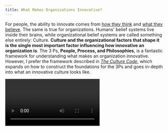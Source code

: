 ```yaml
---
title: What Makes Organizations Innovative?
---
```



For people, the ability to innovate comes from [how they think](#posts/3-how-do-innovators-think)
and [what they believe](#posts/2-what-does-it-take-to-innovate).
The same is true for organizations. Humans' belief systems live inside their brains,
while organizational belief systems are called something else entirely: Culture.
**Culture and the organizational factors that shape it is the single most 
important factor influencing how innovative an organization is**.
The 3 Ps, **People, Process, and Philosophies**, is a fantastic framework
for understanding what makes an organization innovative. However, I prefer the
framework described in [*The Culture Code*](), which expands on how to construct
the foundations for the 3Ps and goes in-depth into what an innovative culture looks like.

<Video url="https://www.youtube.com/watch?v=JVUbxhZkJaE" />

## The Foundation: Safety and Trust

Innovation requires risk taking and resilience in order to be accomplished.
If an organization does not support risk taking, or even *punishes* those who
try, each person will enter a "self preservation" mode and strictly stick to
what they know to be safe. This all starts with management. If managers punish
employees who try something new and fail, employees will stop trying. **Trying
and failing is the lifeblood of innovation**. This kind of discouragement is
effectively equivalent to punishing innovation itself.

Employees must also be able to share ideas and collaborate with colleagues -
the Association and Networking part of the 
[Innovator's DNA](https://hbr.org/2009/12/the-innovators-dna) framework.
If employees are pitted against each other, ideas will not spread and people
will not work together. Microsoft learned this the hard way. Before Steve Ballmer
was replaced by Satya Narayana Nadella as CEO for Microsoft, employees were
put into 1 of 5 categories depending on performance. Which category they were 
in affected their pay and employment. Because employees were rated against each
other, it was in each persons best interest to keep their best ideas to themselves
and to backstab others. Innovation is impossible with a culture like that.

<Video url="https://www.youtube.com/watch?v=6tyCydR30pg" />

## Organizational Structure

How an organization is structured deeply affects its ability to innovate. Innovation
must be baked into the bones of a company, not delegated off to a single department.
Companies with leaders who take responsibility for innovation rather than 
delegate it to others tend to be more innovative.

## People

Human beings are the fundamental building blocks of organizations. The more
talented, creative, and innovative the people who make up organization are, the 
more talented, creative, and innovative the organization is. Therefore, 
organizations who find and keep the best talent while keeping out mediocre
people find much more success. As they get bigger, organizations tend to hire
unimaginative and mediocre executives - A process Steve Jobs coined as the "[Bozo Explosion](https://simplicable.com/new/bozo-explosion)".
Steve Jobs successfully prevented a Bozo Explosion at Apple by holding
dizzyingly high expectations and by being extremely hard on his employees. While
rather controversial, his strategy was effective, and past employees fondly
remember the greatness Jobs was able to pull out of them.

### Takeaways

Capitalistic ideas that are applied on a societal level do not work within
an organization. This has a few key implications. First, and most importantly,
**Organizations are built on trust and safety, not competition**. Secondly,
**Throwing money at research and development does not make your organization
innovative**. If anything, it only furthers the Bozo Explosion. Financial incentives
do not work; decision-making boards do not work, strict protocol-backed hirarchies
do not work. What works is a culture of trust and safety, where everyone from
the CEO to the lowest level employee actively engages in the innovative process.
This culture must be baked into every part of the organization, from how it is
structured to how people interact with one another.